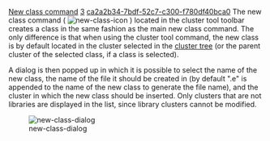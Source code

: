 [[Property:title|New class command]]
[[Property:weight|3]]
[[Property:uuid|ca2a2b34-7bdf-52c7-c300-f780df40bca0]]
The new class command (  [[Image:new-class-icon]] ) located in the cluster tool toolbar creates a class in the same fashion as the main new class command. The only difference is that when using the cluster tool command, the new class is by default located in the cluster selected in the [[System tree representation|cluster tree]]  (or the parent cluster of the selected class, if a class is selected). 

A dialog is then popped up in which it is possible to select the name of the new class, the name of the file it should be created in (by default ".e" is appended to the name of the new class to generate the file name), and the cluster in which the new class should be inserted. Only clusters that are not libraries are displayed in the list, since library clusters cannot be modified.

[[Image:new-class-dialog]]  




